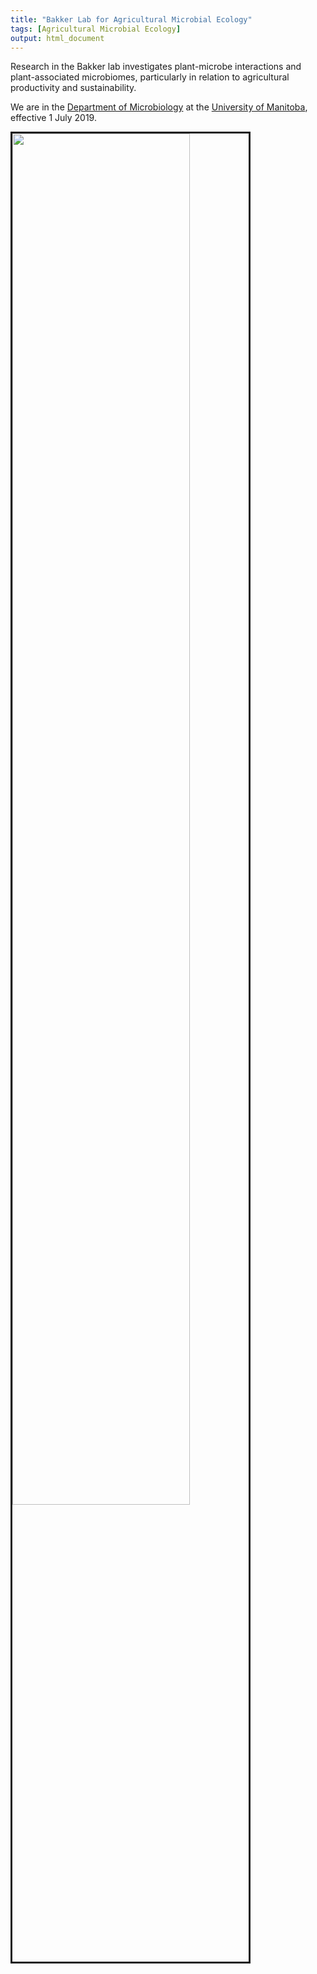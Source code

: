 ```yaml
---
title: "Bakker Lab for Agricultural Microbial Ecology"
tags: [Agricultural Microbial Ecology]
output: html_document
---
```


Research in the Bakker lab investigates plant-microbe interactions and plant-associated microbiomes, particularly in relation to agricultural productivity and sustainability.  
  
We are in the [Department of Microbiology](http://www.sci.umanitoba.ca/micro/){target="_blank"} at the [University of Manitoba](https://umanitoba.ca/){target="_blank"}, effective 1 July 2019.
  
<img src="media/Fusarium_WheatSeed_viaNCAUR.png" style="width:75%; border:3px solid; margin-right: 20px" align="center">  

